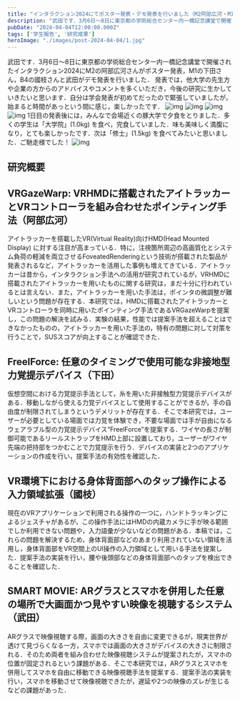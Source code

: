 ```yaml
---
title: "インタラクション2024にてポスター発表・デモ発表を行いました（M2阿部広河・M1下田・B4國枝・B4武田）"
description: "武田です．3月6日～8日に東京都の学術総合センター内一橋記念講堂で開催されたインタラクション2024にM2の阿部広河さんがポスター発表，M1の下田さん，B4の國枝さんと武田がデモ発表を行いました．"
pubDate: "2024-04-04T12:00:00.000Z"
tags: ['学生報告', '研究成果']
heroImage: "./images/post-2024-04-04/1.jpg"
---
```



武田です．3月6日～8日に東京都の学術総合センター内一橋記念講堂で開催されたインタラクション2024にM2の阿部広河さんがポスター発表，M1の下田さん，B4の國枝さんと武田がデモ発表を行いました．
発表では，他大学の先生方や企業の方からのアドバイスやコメントを多くいただき，今後の研究に生かしていきたいと思います．自分は学会発表が初めてだったので緊張していましたが，始まると時間があっという間に感じ，楽しかったです．
<Grid>
<Image alt="img" src={Image1} />
<Image alt="img" src={Image2} />
<Image alt="img" src={Image3} />
<Image alt="img" src={Image4} />
</Grid>
1日目の発表後には，みんなで会場近くの豚大学で夕食をとりました．多くの学生は「大学院」(1.0kg) を食べ，完食していました．味も美味しく満腹になり，とても楽しかったです．次は「修士」(1.5kg) を食べてみたいと思いました．ご馳走様でした！
<Grid>
<Image alt="img" src={Image5} />
</Grid>
## 研究概要
## VRGazeWarp: VRHMDに搭載されたアイトラッカーとVRコントローラを組み合わせたポインティング手法（阿部広河）
アイトラッカーを搭載したVR(Virtual Reality)向けHMD(Head Mounted Display) に対する注目が高まっている．特に，注視箇所周辺の高画質化とシステム負荷の軽減を両立させるFoveatedRenderingという技術が搭載された製品が発表されるなど，アイトラッカーを活用した事例も増えてきている．アイトラッカーは昔から，インタラクション手法への活用が研究されているが，VRHMDに搭載されたアイトラッカーを用いたものに関する研究は，まだ十分に行われているとは言えない．また，アイトラッカーを用いた手法は，ポインタの微調整が難しいという問題が存在する．本研究では，HMDに搭載されたアイトラッカーとVRコントローラを同時に用いたポインティング手法であるVRGazeWarpを提案し，この問題の解決を試みる．実験の結果，性能では提案手法を超えることはできなかったものの，アイトラッカーを用いた手法の，特有の問題に対して対策を行うことで，SUSスコアが向上することが確認できた．
## FreelForce: 任意のタイミングで使用可能な非接地型力覚提示デバイス（下田）
仮想空間における力覚提示手法として，糸を用いた非接触型力覚提示デバイスがある．移動しながら使える力覚デバイスとして使用することができるが，手の自由度が制限されてしまうというデメリットが存在する．そこで本研究では，ユーザーが必要としている場面では力覚を体験でき，不要な場面では手が自由になるウェアラブル型の力覚提示デバイス“FreelForce”を提案する．ワイヤの長さが制御可能であるリールストラップをHMD上部に設置しており，ユーザーがワイヤ先端の把持部をつかむことで力覚提示を行う．デバイスの実装と2つのアプリケーションの作成を行い，提案手法の有効性を確認した．
## VR環境下における身体背面部へのタップ操作による入力領域拡張（國枝）
現在のVRアプリケーションで利用される操作の一つに，ハンドトラッキングによるジェスチャがあるが，この操作手法にはHMDの内蔵カメラに手が映る範囲でしか利用できない問題や，入力語彙が少ないなどの問題がある．本稿では，これらの問題を解決するため，身体背面部などのあまり利用されていない領域を活用し，身体背面部をVR空間上のUI操作の入力領域として用いる手法を提案した．提案手法の実装を行い，腰や後頭部などの身体背面部へのタップを検出できることを確認した．
## SMART MOVIE: ARグラスとスマホを併用した任意の場所で大画面かつ見やすい映像を視聴するシステム（武田）
ARグラスで映像視聴する際，画面の大きさを自由に変更できるが，現実世界が透けて見づらくなる一方，スマホでは画面の大きさがデバイスの大きさに制限される．そのため両者を組み合わせた映像視聴システムが提案されたが，スマホの位置が固定されるという課題がある．そこで本研究では，ARグラスとスマホを併用してスマホを自由に移動できる映像視聴手法を提案する．提案手法の実装を行い，スマホを移動させて映像視聴できたが，遅延や2つの映像のズレが生じるなどの課題があった．

